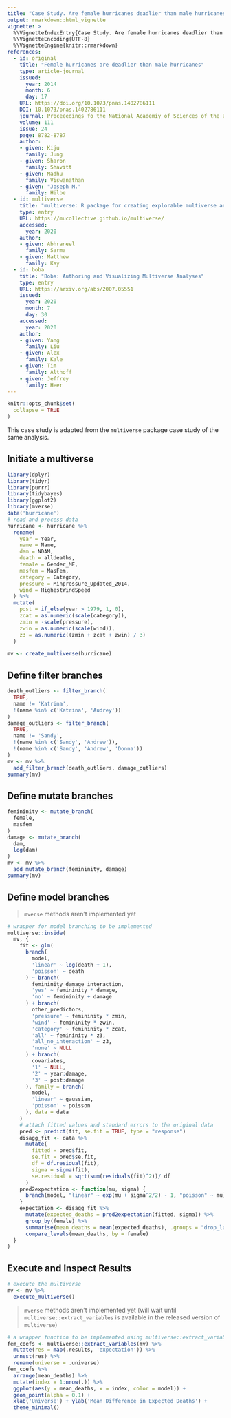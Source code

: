 ```yaml
---
title: "Case Study. Are female hurricanes deadlier than male hurricanes?"
output: rmarkdown::html_vignette
vignette: >
  %\VignetteIndexEntry{Case Study. Are female hurricanes deadlier than male hurricanes?}
  %\VignetteEncoding{UTF-8}
  %\VignetteEngine{knitr::rmarkdown}
references:
  - id: original
    title: "Female hurricanes are deadlier than male hurricanes"
    type: article-journal
    issued:
      year: 2014
      month: 6
      day: 17
    URL: https://doi.org/10.1073/pnas.1402786111
    DOI: 10.1073/pnas.1402786111
    journal: Proceeedings fo the National Academiy of Sciences of the United States of America
    volume: 111
    issue: 24
    page: 8782-8787
    author:
    - given: Kiju
      family: Jung
    - given: Sharon
      family: Shavitt
    - given: Madhu
      family: Viswanathan
    - given: "Joseph M."
      family: Hilbe
  - id: multiverse
    title: "multiverse: R package for creating explorable multiverse analysis"
    type: entry
    URL: https://mucollective.github.io/multiverse/
    accessed:
      year: 2020
    author:
    - given: Abhraneel
      family: Sarma
    - given: Matthew
      family: Kay
  - id: boba
    title: "Boba: Authoring and Visualizing Multiverse Analyses"
    type: entry
    URL: https://arxiv.org/abs/2007.05551
    issued:
      year: 2020
      month: 7
      day: 30
    accessed:
      year: 2020
    author:
    - given: Yang
      family: Liu
    - given: Alex
      family: Kale
    - given: Tim
      family: Althoff
    - given: Jeffrey
      family: Heer
---
```


```r
knitr::opts_chunk$set(
  collapse = TRUE
)
```

This case study is adapted from the `multiverse` package case study of the same analysis.

## Initiate a multiverse

```r
library(dplyr)
library(tidyr)
library(purrr)
library(tidybayes)
library(ggplot2)
library(mverse)
data('hurricane')
# read and process data
hurricane <- hurricane %>%
  rename(
    year = Year,
    name = Name,
    dam = NDAM,
    death = alldeaths,
    female = Gender_MF,
    masfem = MasFem,
    category = Category,
    pressure = Minpressure_Updated_2014,
    wind = HighestWindSpeed
  ) %>%
  mutate(
    post = if_else(year > 1979, 1, 0),
    zcat = as.numeric(scale(category)),
    zmin = -scale(pressure),
    zwin = as.numeric(scale(wind)),
    z3 = as.numeric((zmin + zcat + zwin) / 3)
  )
```

```r
mv <- create_multiverse(hurricane)
```

## Define filter branches

```r
death_outliers <- filter_branch(
  TRUE,
  name != 'Katrina',
  !(name %in% c('Katrina', 'Audrey'))
)
damage_outliers <- filter_branch(
  TRUE,
  name != 'Sandy',
  !(name %in% c('Sandy', 'Andrew')),
  !(name %in% c('Sandy', 'Andrew', 'Donna'))
)
mv <- mv %>%
  add_filter_branch(death_outliers, damage_outliers)
summary(mv)
```

## Define mutate branches

```r
femininity <- mutate_branch(
  female,
  masfem
)
damage <- mutate_branch(
  dam,
  log(dam)
)
mv <- mv %>%
  add_mutate_branch(femininity, damage)
summary(mv)
```

## Define model branches

> `mverse` methods aren't implemented yet

```r
# wrapper for model branching to be implemented
multiverse::inside(
  mv, {
    fit <- glm(
      branch(
        model,
        'linear' ~ log(death + 1),
        'poisson' ~ death
      ) ~ branch(
        femininity_damage_interaction,
        'yes' ~ femininity * damage,
        'no' ~ femininity + damage
      ) + branch(
        other_predictors,
        'pressure' ~ femininity * zmin,
        'wind' ~ femininity * zwin,
        'category' ~ femininity * zcat,
        'all' ~ femininity * z3,
        'all_no_interaction' ~ z3,
        'none' ~ NULL
      ) + branch(
        covariates,
        '1' ~ NULL,
        '2' ~ year:damage,
        '3' ~ post:damage
      ), family = branch(
        model,
        'linear' ~ gaussian,
        'poisson' ~ poisson
      ), data = data
    )
    # attach fitted values and standard errors to the original data
    pred <- predict(fit, se.fit = TRUE, type = "response")
    disagg_fit <- data %>%
      mutate(
        fitted = pred$fit,
        se.fit = pred$se.fit,
        df = df.residual(fit),
        sigma = sigma(fit),
        se.residual = sqrt(sum(residuals(fit)^2))/ df
      )
    pred2expectation <- function(mu, sigma) {
      branch(model, "linear" ~ exp(mu + sigma^2/2) - 1, "poisson" ~ mu)
    }
    expectation <- disagg_fit %>%
      mutate(expected_deaths = pred2expectation(fitted, sigma)) %>%
      group_by(female) %>%
      summarise(mean_deaths = mean(expected_deaths), .groups = "drop_last") %>%
      compare_levels(mean_deaths, by = female)
  }
)
```

## Execute and Inspect Results

```r
# execute the multiverse
mv <- mv %>%
  execute_multiverse()
```

> `mverse` methods aren't implemented yet (will wait until `multiverse::extract_variables` is available in the released version of `multiverse`)

```r
# a wrapper function to be implemented using multiverse::extract_variables
fem_coefs <- multiverse::extract_variables(mv) %>%
  mutate(res = map(.results, 'expectation')) %>%
  unnest(res) %>%
  rename(universe = .universe)
fem_coefs %>%
  arrange(mean_deaths) %>%
  mutate(index = 1:nrow(.)) %>%
  ggplot(aes(y = mean_deaths, x = index, color = model)) +
  geom_point(alpha = 0.1) +
  xlab('Universe') + ylab('Mean Difference in Expected Deaths') +
  theme_minimal()
```
